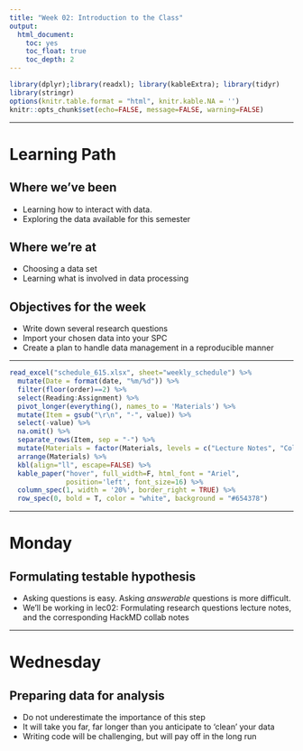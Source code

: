 ```yaml
---
title: "Week 02: Introduction to the Class"
output:   
  html_document: 
    toc: yes
    toc_float: true
    toc_depth: 2
---
```


```r
library(dplyr);library(readxl); library(kableExtra); library(tidyr)
library(stringr)
options(knitr.table.format = "html", knitr.kable.NA = '') 
knitr::opts_chunk$set(echo=FALSE, message=FALSE, warning=FALSE) 
```


----

# Learning Path

## Where we've been
* Learning how to interact with data.
* Exploring the data available for this semester

## Where we're at
* Choosing a data set
* Learning what is involved in data processing


## Objectives for the week

* Write down several research questions
* Import your chosen data into your SPC
* Create a plan to handle data management in a reproducible manner

---

```r
read_excel("schedule_615.xlsx", sheet="weekly_schedule") %>% 
  mutate(Date = format(date, "%m/%d")) %>% 
  filter(floor(order)==2) %>%
  select(Reading:Assignment) %>% 
  pivot_longer(everything(), names_to = 'Materials') %>%
  mutate(Item = gsub("\r\n", "-", value)) %>% 
  select(-value) %>%
  na.omit() %>%
  separate_rows(Item, sep = "-") %>% 
  mutate(Materials = factor(Materials, levels = c("Lecture Notes", "Collaborative Notes", "Reading", "Video", "Assignment"))) %>% 
  arrange(Materials) %>% 
  kbl(align="ll", escape=FALSE) %>%
  kable_paper("hover", full_width=F, html_font = "Ariel",
              position='left', font_size=16) %>% 
  column_spec(1, width = '20%', border_right = TRUE) %>% 
  row_spec(0, bold = T, color = "white", background = "#654378")
```


----

# Monday

## Formulating testable hypothesis

* Asking questions is easy. Asking _answerable_ questions is more difficult. 
* We'll be working in lec02: Formulating research questions lecture notes, and the corresponding HackMD collab notes

----

# Wednesday 

## Preparing data for analysis

* Do not underestimate the importance of this step
* It will take you far, far longer than you anticipate to 'clean' your data
* Writing code will be challenging, but will pay off in the long run

